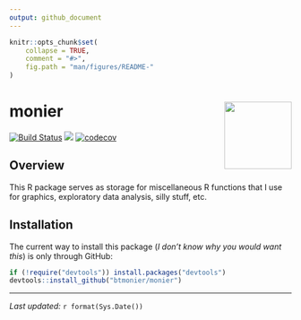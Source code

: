 ```yaml
---
output: github_document
---
```


```r
knitr::opts_chunk$set(
    collapse = TRUE,
    comment = "#>",
    fig.path = "man/figures/README-"
)
```

# monier <img src="man/figures/monier_logo.svg" align="right" height="120"/>

[![Build Status](https://travis-ci.org/btmonier/monier.svg?branch=master)](https://travis-ci.org/btmonier/monier)
[![](https://img.shields.io/badge/lifecycle-experimental-orange.svg)](https://www.tidyverse.org/lifecycle/#experimental)
[![codecov](https://codecov.io/gh/btmonier/pathr/branch/master/graph/badge.svg)](https://ci.appveyor.com/project/btmonier/monier)


## Overview
This R package serves as storage for miscellaneous R functions that I use for 
graphics, exploratory data analysis, silly stuff, etc.

## Installation
The current way to install this package (*I don't know why you would want this*) 
is only through GitHub:

```r
if (!require("devtools")) install.packages("devtools")
devtools::install_github("btmonier/monier")
```

- - -
*Last updated:* `r format(Sys.Date())`
